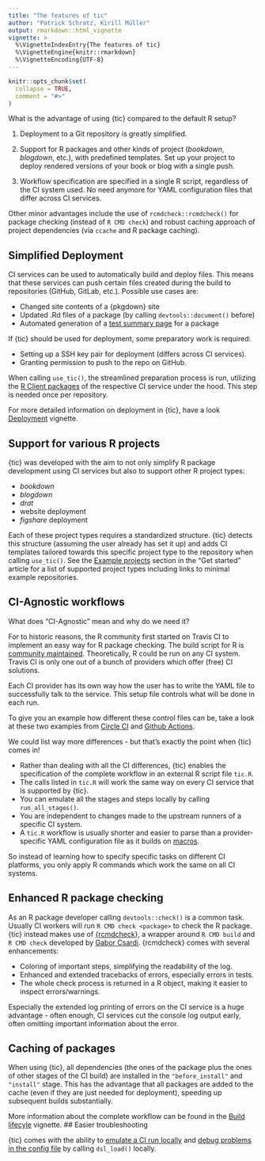 ```yaml
---
title: "The features of tic"
author: "Patrick Schratz, Kirill Müller"
output: rmarkdown::html_vignette
vignette: >
  %\VignetteIndexEntry{The features of tic}
  %\VignetteEngine{knitr::rmarkdown}
  %\VignetteEncoding{UTF-8}
---
```


```r
knitr::opts_chunk$set(
  collapse = TRUE,
  comment = "#>"
)
```

What is the advantage of using {tic} compared to the default R setup?

1. Deployment to a Git repository is greatly simplified.

1. Support for R packages and other kinds of project (_bookdown_, _blogdown_, etc.), with predefined templates.
Set up your project to deploy rendered versions of your book or blog with a single push.

1. Workflow specification are specified in a single R script, regardless of the CI system used.
No need anymore for YAML configuration files that differ across CI services.

Other minor advantages include the use of `rcmdcheck::rcmdcheck()` for package checking (instead of `R CMD check`) and robust caching approach of project dependencies (via `ccache` and R package caching).

## Simplified Deployment

CI services can be used to automatically build and deploy files.
This means that these services can push certain files created during the build to repositories (GitHub, GitLab, etc.).
Possible use cases are:

- Changed site contents of a {pkgdown} site
- Updated .Rd files of a package (by calling `devtools::document()` before)
- Automated generation of a [test summary page](https://github.com/yonicd/covrpage) for a package

If {tic} should be used for deployment, some preparatory work is required:

- Setting up a SSH key pair for deployment (differs across CI services).
- Granting permission to push to the repo on GitHub.

When calling `use_tic()`, the streamlined preparation process is run, utilizing the [R Client packages](ci-client-packages.html) of the respective CI service under the hood.
This step is needed once per repository.

For more detailed information on deployment in {tic}, have a look [Deployment](deployment.html) vignette.

## Support for various R projects

{tic} was developed with the aim to not only simplify R package development using CI services but also to support other R project types:

- _bookdown_
- _blogdown_
- _drat_
- website deployment
- _figshare_ deployment

Each of these project types requires a standardized structure.
{tic} detects this structure (assuming the user already has set it up) and adds CI templates tailored towards this specific project type to the repository when calling `use_tic()`.
See the [Example projects](tic.html#example-projects) section in the "Get started" article for a list of supported project types including links to minimal example repositories.

## CI-Agnostic workflows

What does "CI-Agnostic" mean and why do we need it?

For to historic reasons, the R community first started on Travis CI to implement an easy way for R package checking.
The build script for R is [community maintained](https://github.com/travis-ci/travis-build/blob/3eddda591f544a071a62fc0f713183e128cfeac1/lib/travis/build/script/r.rb).
Theoretically, R could be run on any CI system.
Travis CI is only one out of a bunch of providers which offer (free) CI solutions.

Each CI provider has its own way how the user has to write the YAML file to successfully talk to the service.
This setup file controls what will be done in each run.

To give you an example how different these control files can be, take a look at these two examples from [Circle CI](https://github.com/ropensci/tic/blob/master/.circleci/config.yml) and [Github Actions](https://github.com/ropensci/tic/blob/master/.github/workflows/tic.yml).

We could list way more differences - but that's exactly the point when {tic} comes in!

- Rather than dealing with all the CI differences, {tic} enables the specification of the complete workflow in an external R script file `tic.R`.
- The calls listed in `tic.R` will work the same way on every CI service that is supported by {tic}.
- You can emulate all the stages and steps locally by calling `run_all_stages()`.
- You are independent to changes made to the upstream runners of a specific CI system.
- A `tic.R` workflow is usually shorter and easier to parse than a provider-specific YAML configuration file as it builds on [macros](#macros).

So instead of learning how to specify specific tasks on different CI platforms, you only apply R commands which work the same on all CI systems.

## Enhanced R package checking

As an R package developer calling `devtools::check()` is a common task.
Usually CI workers will run `R CMD check <package>` to check the R package.
{tic} instead makes use of [{rcmdcheck}](https://github.com/r-lib/rcmdcheck), a wrapper around `R CMD build` and `R CMD check` developed by [Gabor Csardi](https://github.com/gaborcsardi).
{rcmdcheck} comes with several enhancements:

- Coloring of important steps, simplifying the readability of the log.
- Enhanced and extended tracebacks of errors, especially errors in tests.
- The whole check process is returned in a R object, making it easier to inspect errors/warnings.

Especially the extended log printing of errors on the CI service is a huge advantage - often enough, CI services cut the console log output early, often omitting important information about the error.

## Caching of packages

When using {tic}, all dependencies (the ones of the package plus the ones of other stages of the CI build) are installed in the `"before_install"` and `"install"` stage.
This has the advantage that all packages are added to the cache (even if they are just needed for deployment), speeding up subsequent builds substantially.

More information about the complete workflow can be found in the [Build lifecyle](build-lifecycle.html) vignette.
## Easier troubleshooting

{tic} comes with the ability to [emulate a CI run locally](advanced.html#emulate-a-ci-run-locally) and [debug problems in the config file](advanced#troubleshooting-running-tic-locally) by calling `dsl_load()` locally.
